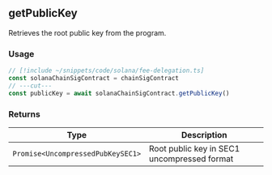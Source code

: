 ## getPublicKey

Retrieves the root public key from the program.

### Usage

```ts twoslash
// [!include ~/snippets/code/solana/fee-delegation.ts]
const solanaChainSigContract = chainSigContract
// ---cut---
const publicKey = await solanaChainSigContract.getPublicKey()
```

### Returns

| Type                              | Description                                 |
| --------------------------------- | ------------------------------------------- |
| `Promise<UncompressedPubKeySEC1>` | Root public key in SEC1 uncompressed format |